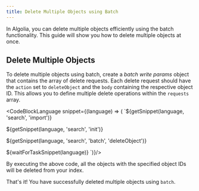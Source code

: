 ```yaml
---
title: Delete Multiple Objects using Batch
---
```



In Algolia, you can delete multiple objects efficiently using the batch functionality. This guide will show you how to delete multiple objects at once.

## Delete Multiple Objects

To delete multiple objects using batch, create a *batch write params*  object that contains the array of delete requests.
Each delete request should have the `action` set to `deleteObject` and the `body` containing the respective object ID.
This allows you to define multiple delete operations within the `requests` array.

<CodeBlockLanguage snippet={(language) => (
`${getSnippet(language, 'search', 'import')}

${getSnippet(language, 'search', 'init')}

${getSnippet(language, 'search', 'batch', 'deleteObject')}

${waitForTaskSnippet(language)}
`)}/>

By executing the above code, all the objects with the specified object IDs will be deleted from your index.

That's it! You have successfully deleted multiple objects using `batch`.
